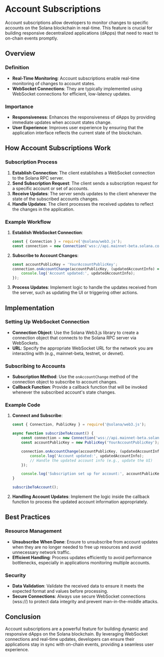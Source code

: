 # Account Subscriptions

Account subscriptions allow developers to monitor changes to specific accounts on the Solana blockchain in real-time. This feature is crucial for building responsive decentralized applications (dApps) that need to react to on-chain events promptly.

## Overview

### Definition

- **Real-Time Monitoring**: Account subscriptions enable real-time monitoring of changes to account states.
- **WebSocket Connections**: They are typically implemented using WebSocket connections for efficient, low-latency updates.

### Importance

- **Responsiveness**: Enhances the responsiveness of dApps by providing immediate updates when account states change.
- **User Experience**: Improves user experience by ensuring that the application interface reflects the current state of the blockchain.

## How Account Subscriptions Work

### Subscription Process

1. **Establish Connection**: The client establishes a WebSocket connection to the Solana RPC server.
2. **Send Subscription Request**: The client sends a subscription request for a specific account or set of accounts.
3. **Receive Updates**: The server sends updates to the client whenever the state of the subscribed accounts changes.
4. **Handle Updates**: The client processes the received updates to reflect the changes in the application.

### Example Workflow

1. **Establish WebSocket Connection**:
    ```javascript
    const { Connection } = require('@solana/web3.js');
    const connection = new Connection('wss://api.mainnet-beta.solana.com');
    ```

2. **Subscribe to Account Changes**:
    ```javascript
    const accountPublicKey = 'YourAccountPublicKey';
    connection.onAccountChange(accountPublicKey, (updatedAccountInfo) => {
        console.log('Account updated:', updatedAccountInfo);
    });
    ```

3. **Process Updates**: Implement logic to handle the updates received from the server, such as updating the UI or triggering other actions.

## Implementation

### Setting Up WebSocket Connection

- **Connection Object**: Use the Solana Web3.js library to create a connection object that connects to the Solana RPC server via WebSockets.
- **URL**: Specify the appropriate WebSocket URL for the network you are interacting with (e.g., mainnet-beta, testnet, or devnet).

### Subscribing to Accounts

- **Subscription Method**: Use the `onAccountChange` method of the connection object to subscribe to account changes.
- **Callback Function**: Provide a callback function that will be invoked whenever the subscribed account's state changes.

### Example Code

1. **Connect and Subscribe**:
    ```javascript
    const { Connection, PublicKey } = require('@solana/web3.js');

    async function subscribeToAccount() {
        const connection = new Connection('wss://api.mainnet-beta.solana.com');
        const accountPublicKey = new PublicKey('YourAccountPublicKey');

        connection.onAccountChange(accountPublicKey, (updatedAccountInfo) => {
            console.log('Account updated:', updatedAccountInfo);
            // Handle the updated account info (e.g., update the UI)
        });

        console.log('Subscription set up for account:', accountPublicKey.toString());
    }

    subscribeToAccount();
    ```

2. **Handling Account Updates**: Implement the logic inside the callback function to process the updated account information appropriately.

## Best Practices

### Resource Management

- **Unsubscribe When Done**: Ensure to unsubscribe from account updates when they are no longer needed to free up resources and avoid unnecessary network traffic.
- **Efficient Handling**: Process updates efficiently to avoid performance bottlenecks, especially in applications monitoring multiple accounts.

### Security

- **Data Validation**: Validate the received data to ensure it meets the expected format and values before processing.
- **Secure Connections**: Always use secure WebSocket connections (wss://) to protect data integrity and prevent man-in-the-middle attacks.

## Conclusion

Account subscriptions are a powerful feature for building dynamic and responsive dApps on the Solana blockchain. By leveraging WebSocket connections and real-time updates, developers can ensure their applications stay in sync with on-chain events, providing a seamless user experience.
